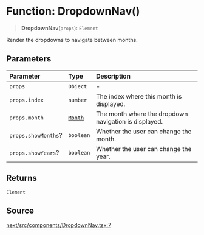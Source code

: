 # Function: DropdownNav()

> **DropdownNav**(`props`): `Element`

Render the dropdowns to navigate between months.

## Parameters

| Parameter | Type | Description |
| :------ | :------ | :------ |
| `props` | `Object` | - |
| `props.index` | `number` | The index where this month is displayed. |
| `props.month` | [`Month`](/api/next/classes/Month.mdx) | The month where the dropdown navigation is displayed. |
| `props.showMonths`? | `boolean` | Whether the user can change the month. |
| `props.showYears`? | `boolean` | Whether the user can change the year. |

## Returns

`Element`

## Source

[next/src/components/DropdownNav.tsx:7](https://github.com/gpbl/react-day-picker/blob/56bfb649e/next/src/components/DropdownNav.tsx#L7)
